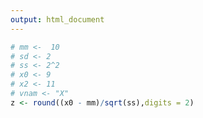 ```yaml
---
output: html_document
---
```


```r
# mm <-  10
# sd <- 2
# ss <- 2^2
# x0 <- 9
# x2 <- 11
# vnam <- "X"
z <- round((x0 - mm)/sqrt(ss),digits = 2)
```
\begin{eqnarray*}
P(`r vnam`\leq `r x0`) 
              &=& P\left( \frac {`r vnam` - E(`r vnam`)}{\sqrt{V(`r vnam`)}} \leq \frac {`r x0` - `r mm`}{\sqrt{`r ss`}}\right)  \\
              &=& P\left(  Z \leq `r z`\right) \\
              &=& \Phi(`r z`)\\
              &=& 1-\Phi(`r -z`)\\
              &=& 1-`r pnorm(-z)` \\
              &=& `r 1- pnorm(-z)`
\end{eqnarray*}
